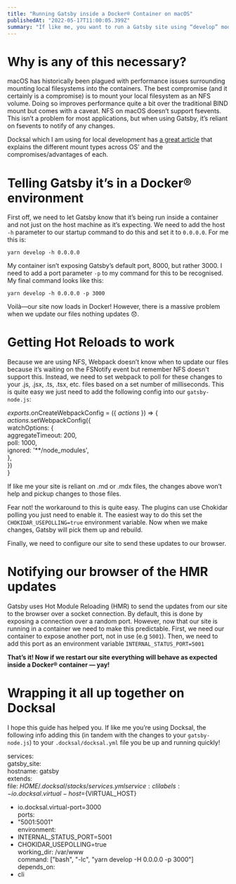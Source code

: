 ```yaml
---
title: "Running Gatsby inside a Docker® Container on macOS"
publishedAt: "2022-05-17T11:00:05.399Z"
summary: "If like me, you want to run a Gatsby site using “develop” mode inside a Docker® container on macOS, there are a few things that you need to do first for it to run as expected. macOS has historically…"
---
```


# Why is any of this necessary?

macOS has historically been plagued with performance issues surrounding mounting local filesystems into the containers. The best compromise (and it certainly is a compromise) is to mount your local filesystem as an NFS volume. Doing so improves performance quite a bit over the traditional BIND mount but comes with a caveat. NFS on macOS doesn’t support fsevents. This isn’t a problem for most applications, but when using Gatsby, it’s reliant on fsevents to notify of any changes.

Docksal which I am using for local development has [a great article](https://docs.docksal.io/core/volumes/#overview) that explains the different mount types across OS’ and the compromises/advantages of each.

# Telling Gatsby it’s in a Docker® environment

First off, we need to let Gatsby know that it’s being run inside a container and not just on the host machine as it’s expecting. We need to add the host `-h` parameter to our startup command to do this and set it to `0.0.0.0`. For me this is:

`yarn develop -h 0.0.0.0`

My container isn’t exposing Gatsby’s default port, 8000, but rather 3000. I need to add a port parameter `-p` to my command for this to be recognised. My final command looks like this:

`yarn develop -h 0.0.0.0 -p 3000`

Voilà—our site now loads in Docker! However, there is a massive problem when we update our files nothing updates 😞.

# Getting Hot Reloads to work

Because we are using NFS, Webpack doesn’t know when to update our files because it’s waiting on the FSNotify event but remember NFS doesn't support this. Instead, we need to set webpack to poll for these changes to your .js, .jsx, .ts, .tsx, etc. files based on a set number of milliseconds. This is quite easy we just need to add the following config into our `gatsby-node.js`:

_exports_.onCreateWebpackConfig = ({ _actions_ }) => {  
 _actions_.setWebpackConfig({  
 watchOptions: {  
 aggregateTimeout: 200,  
 poll: 1000,  
 ignored: '\*\*/node_modules',  
 },  
 })  
}

If like me your site is reliant on .md or .mdx files, the changes above won’t help and pickup changes to those files.

Fear not! the workaround to this is quite easy. The plugins can use Chokidar polling you just need to enable it. The easiest way to do this set the `CHOKIDAR_USEPOLLING=true` environment variable. Now when we make changes, Gatsby will pick them up and rebuild.

Finally, we need to configure our site to send these updates to our browser.

# Notifying our browser of the HMR updates

Gatsby uses Hot Module Reloading (HMR) to send the updates from our site to the browser over a socket connection. By default, this is done by exposing a connection over a random port. However, now that our site is running in a container we need to make this predictable. First, we need our container to expose another port, not in use (e.g `5001`). Then, we need to add this port as an environment variable `INTERNAL_STATUS_PORT=5001`

**That’s it! Now if we restart our site everything will behave as expected inside a Docker® container — yay!**

# Wrapping it all up together on Docksal

I hope this guide has helped you. If like me you’re using Docksal, the following info adding this (in tandem with the changes to your `gatsby-node.js`) to your `.docksal/docksal.yml` file you be up and running quickly!

services:  
 gatsby_site:  
 hostname: gatsby  
 extends:  
 file: ${HOME}/.docksal/stacks/services.yml  
      service: cli  
    labels:  
      - io.docksal.virtual-host=${VIRTUAL_HOST}

- io.docksal.virtual-port=3000  
  ports:
- "5001:5001"  
  environment:
- INTERNAL_STATUS_PORT=5001
- CHOKIDAR_USEPOLLING=true  
  working_dir: /var/www  
  command: \["bash", "-lc", "yarn develop -H 0.0.0.0 -p 3000"\]  
  depends_on:
- cli
